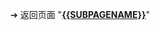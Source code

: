 {{LPR
| article = nginx
| latest release version = 1.3.8
| latest release date = {{Start date and age|2012|10|30}}
}}<noinclude>
➔ 返回页面 "'''[[{{SUBPAGENAME}}]]'''"
</noinclude>